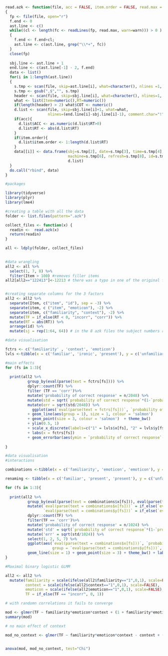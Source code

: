 

```{r}
read.azk <- function(file, acc = FALSE, item.order = FALSE, read.max = 20000, warn = FALSE)
{
  fp <- file(file, open="r")
  f.end <- 0
  ast.line <- c()
  while((cl <- length(fc <- readLines(fp, read.max, warn=warn))) > 0 )
  {
    f.end <- f.end+cl;
    ast.line <- c(ast.line, grep("\\*+", fc))
  }
  close(fp)
  
  sbj.line <- ast.line + 1
  end.line <- c(ast.line[-1] - 2, f.end)
  data <- list()
  for(i in 1:length(ast.line))
  {
    s.tmp <- scan(file, skip=ast.line[i], what=character(), nlines =1, quiet = !warn)
    s.tmp <- gsub(",$","", s.tmp)
    header <- scan(file, skip=sbj.line[i], what=character(), nlines=1, quiet = !warn)
    what <- list(Item=numeric(),RT=numeric())
    if(length(header) > 2) what$COT <- numeric()
    d.list <- scan(file, skip=sbj.line[i]+1, what=what,
                   nlines=(end.line[i]-sbj.line[i]-1), comment.char="!", quiet = !warn)
    if(acc){
      d.list$ACC <- as.numeric(d.list$RT>0)
      d.list$RT <- abs(d.list$RT)
    }
    if(item.order){
      d.list$item.order <- 1:length(d.list$RT)
    }
    data[[i]] <- data.frame(sbj=s.tmp[2], date=s.tmp[3], time=s.tmp[4],
                            machine=s.tmp[6], refresh=s.tmp[8], id=s.tmp[10],
                            d.list)
  }
  do.call("rbind", data)
}
```


```{r warning=FALSE, message=FALSE}
#packages

library(tidyverse)
library(plyr)
library(lme4)
```

```{r}

#creating a table with all the data
folder <- list.files(pattern=".azk")

collect_files <- function(x) {
  readin <-  read.azk(x) 
  return(readin)
}

all <- ldply(folder, collect_files)
 

```

```{r}
#data wrangling
all2 <- all %>%
  select(1, 7, 8) %>%
  filter(Item > 100) #removes filler items
all2[all2=="122413"]<-12213 # there was a typo in one of the original files


#creating separate columns for the 3 factors
all2 <- all2 %>%
  separate(Item, c("item", "id"), sep = -3) %>%
  separate(item, c ("item", "emoticon"), -2) %>%
  separate(item, c("familiarity", "context"), -2) %>%
  mutate(TF = if_else(RT < 0, "incorr", "corr")) %>%
  mutate(RT = abs(RT)) %>%
  arrange(id) %>%
  mutate(sj = rep(1:64, 64)) # in the 8 azk files the subject numbers ranged from 1 to 8
```


```{r}
#data visualisation

fctrs <- c('familiarity' , 'context', 'emoticon')
lvls <-tibble(x = c('familiar', 'ironic', 'present'), y = c('unfamiliar', 'literal', 'absent'))

#main effects
for (fs in 1:3){
  
  print(all2 %>%
          group_by(eval(parse(text = fctrs[fs]))) %>%
          dplyr::count(TF) %>%
          filter (TF == 'corr')%>%
          mutate('probability of correct response' = n/2048) %>% 
          mutate(std = sqrt(`probability of correct response`*(1-`probability of correct response`))) %>%
          mutate(err = sqrt(std/2048)) %>%
            ggplot(aes(`eval(parse(text = fctrs[fs]))`, `probability of correct response`)) 
          + geom_line(aes(group = 1), size = 1, colour = 'salmon') 
          + geom_point(size = 3, colour = 'salmon')  + theme_bw() 
          + ylim(0.5, 1) 
          + scale_x_discrete(labels=c("1" = lvls$x[fs], "2" = lvls$y[fs]))
          + labs(x = fctrs[fs])
          + geom_errorbar(aes(ymin = `probability of correct response`-err, ymax = `probability of correct response`+err), width=.07, colour = 'grey40'))
  
}
```
 

```{r}
#data visualisation
#interactions

combinations <-tibble(x = c('familiarity', 'emoticon', 'emoticon'), y = c('context', 'context', 'familiarity'))

renaming <- tibble(x = c('familiar', 'present', 'present'), y = c('unfamiliar', 'absent', 'absent'), w = c('ironic', 'ironic', 'familiar'), z = c('literal', 'literal', 'unfamiliar'))

for (fs in 1:3){
  
  print(all2 %>%
          group_by(eval(parse(text = combinations$x[fs])), eval(parse(text = combinations$y[fs]))) %>%
          mutate(`eval(parse(text = combinations$x[fs]))` = if_else(`eval(parse(text = combinations$x[fs]))` == "1", renaming$x[fs], renaming$y[fs]),
                 `eval(parse(text = combinations$y[fs]))` = if_else(`eval(parse(text = combinations$y[fs]))` == "1", renaming$w[fs], renaming$z[fs])) %>%
          dplyr::count(TF) %>%
          filter(TF == 'corr')%>%
          mutate('probability of correct response' = n/1024) %>% 
          mutate('std' = sqrt(`probability of correct response`*(1-`probability of correct response`))) %>%
          mutate('err' = sqrt(std/1024)) %>%
          select(1, 2, 5, 7) %>%
          ggplot(aes(`eval(parse(text = combinations$x[fs]))`, `probability of correct response`, linetype = `eval(parse(text = combinations$y[fs]))`,
                     group = `eval(parse(text = combinations$y[fs]))`, shape = `eval(parse(text = combinations$y[fs]))`, colour = `eval(parse(text = combinations$y[fs]))`)) +
          geom_line(size = 1) + geom_point(size = 3) + theme_bw() + labs(x = combinations$x[fs])  + labs(color= combinations$y[fs], shape = combinations$y[fs], linetype = combinations$y[fs]) + ylim(0, 1)+ geom_errorbar(aes(ymin = `probability of correct response`- err, ymax = `probability of correct response`+ err), width=.07, colour = 'grey40'))
}

```


```{r}
#Maximal binary logistic GLMM

all2 <- all2 %>%
  mutate(familiarity = scale(ifelse(all2$familiarity=="1",0,1), scale=FALSE), 
         context = scale(ifelse(all2$context=="1",0,1), scale=FALSE), 
         emoticon = scale(ifelse(all2$emoticon=="1",0,1), scale=FALSE), 
         TF = if_else(TF == "incorr", 0, 1))

# with randomn correlations it fails to converge

mod <- glmer(TF ~ familiarity*emoticon*context + (1 + familiarity*emoticon*context || sj) + (1 + emoticon*context || id), data = all2, family=binomial(logit), control = glmerControl(optimizer = c("bobyqa"))) 
summary(mod)
```


```{r}
# no main effect of context

mod_no_context <- glmer(TF ~ familiarity*emoticon*context - context + (1 + familiarity*emoticon*context || sj) + (1 + emoticon*context || id), data = all2, family=binomial(logit), control = glmerControl(optimizer = c("bobyqa"))) 


anova(mod, mod_no_context, test="Chi")

```